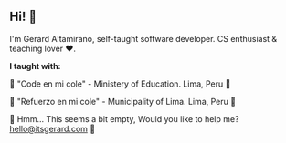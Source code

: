 ## Hi! 👋

I'm Gerard Altamirano, self-taught software developer. CS enthusiast & teaching lover ❤️.

**I taught with:**

📌 "Code en mi cole" - Ministery of Education. Lima, Peru 📍

📌 "Refuerzo en mi cole" - Municipality of Lima. Lima, Peru 📍

📌 Hmm... This seems a bit empty, Would you like to help me? <hello@itsgerard.com> 👀
